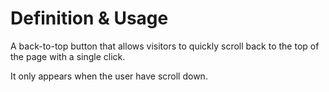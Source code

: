 
<Meta title="Elements/BackToTop" />

# Definition & Usage

A back-to-top button that allows visitors to quickly scroll back to the top of the page with a single click.

It only appears when the user have scroll down.

